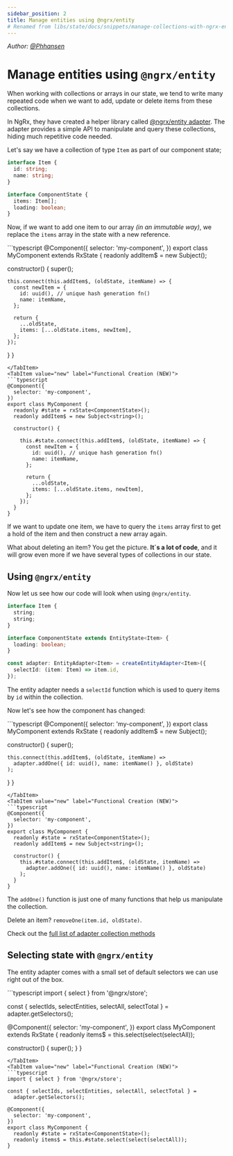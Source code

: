 ```yaml
---
sidebar_position: 2
title: Manage entities using @ngrx/entity
# Renamed from libs/state/docs/snippets/manage-collections-with-ngrx-entity.md
---
```



_Author: [@Phhansen](https://github.com/Phhansen)_

# Manage entities using `@ngrx/entity`

When working with collections or arrays in our state, we tend to write many repeated code when we want to add, update or delete items from these collections.

In NgRx, they have created a helper library called [@ngrx/entity adapter](https://ngrx.io/guide/entity/adapter). The adapter provides a simple API to manipulate and query these collections, hiding much repetitive code needed.

Let's say we have a collection of type `Item` as part of our component state;

```typescript
interface Item {
  id: string;
  name: string;
}

interface ComponentState {
  items: Item[];
  loading: boolean;
}
```

Now, if we want to add one item to our array _(in an immutable way)_, we replace the `items` array in the state with a new reference.

<Tabs>
<TabItem value="class-based" label="Class Based (Classic)">
```typescript
@Component({
  selector: 'my-component',
})
export class MyComponent extends RxState<ComponentState> {
  readonly addItem$ = new Subject<string>();

  constructor() {
    super();

    this.connect(this.addItem$, (oldState, itemName) => {
      const newItem = {
        id: uuid(), // unique hash generation fn()
        name: itemName,
      };

      return {
        ...oldState,
        items: [...oldState.items, newItem],
      };
    });
  }
}
```
</TabItem>
<TabItem value="new" label="Functional Creation (NEW)">
```typescript
@Component({
  selector: 'my-component',
})
export class MyComponent {
  readonly #state = rxState<ComponentState>();
  readonly addItem$ = new Subject<string>();

  constructor() {

    this.#state.connect(this.addItem$, (oldState, itemName) => {
      const newItem = {
        id: uuid(), // unique hash generation fn()
        name: itemName,
      };

      return {
        ...oldState,
        items: [...oldState.items, newItem],
      };
    });
  }
}
```
</TabItem>
</Tabs>


If we want to update one item, we have to query the `items` array first to get a hold of the item and then construct a new array again.

What about deleting an item? You get the picture. **It´s a lot of code**, and it will grow even more if we have several types of collections in our state.

## Using `@ngrx/entity`

Now let us see how our code will look when using `@ngrx/entity`.

```typescript
interface Item {
  string;
  string;
}

interface ComponentState extends EntityState<Item> {
  loading: boolean;
}

const adapter: EntityAdapter<Item> = createEntityAdapter<Item>({
  selectId: (item: Item) => item.id,
});
````

The entity adapter needs a `selectId` function which is used to query items by `id` within the collection.

Now let's see how the component has changed:

<Tabs>
<TabItem value="class-based" label="Class Based (Classic)">
```typescript
@Component({
  selector: 'my-component',
})
export class MyComponent extends RxState<ComponentState> {
  readonly addItem$ = new Subject<string>();

  constructor() {
    super();

    this.connect(this.addItem$, (oldState, itemName) =>
      adapter.addOne({ id: uuid(), name: itemName() }, oldState)
    );
  }
}
```
</TabItem>
<TabItem value="new" label="Functional Creation (NEW)">
```typescript
@Component({
  selector: 'my-component',
})
export class MyComponent {
  readonly #state = rxState<ComponentState>();
  readonly addItem$ = new Subject<string>();

  constructor() {
    this.#state.connect(this.addItem$, (oldState, itemName) =>
      adapter.addOne({ id: uuid(), name: itemName() }, oldState)
    );
  }
}
```
</TabItem>
</Tabs>


The `addOne()` function is just one of many functions that help us manipulate the collection.

Delete an item? `removeOne(item.id, oldState)`.

Check out the [full list of adapter collection methods](https://ngrx.io/guide/entity/adapter#adapter-collection-methods)

## Selecting state with `@ngrx/entity`

The entity adapter comes with a small set of default selectors we can use right out of the box.

<Tabs>
<TabItem value="class-based" label="Class Based (Classic)">
```typescript
import { select } from '@ngrx/store';

const { selectIds, selectEntities, selectAll, selectTotal } =
  adapter.getSelectors();

@Component({
  selector: 'my-component',
})
export class MyComponent extends RxState<ComponentState> {
  readonly items$ = this.select(select(selectAll));

  constructor() {
    super();
  }
}
```
</TabItem>
<TabItem value="new" label="Functional Creation (NEW)">
```typescript
import { select } from '@ngrx/store';

const { selectIds, selectEntities, selectAll, selectTotal } =
  adapter.getSelectors();

@Component({
  selector: 'my-component',
})
export class MyComponent {
  readonly #state = rxState<ComponentState>();
  readonly items$ = this.#state.select(select(selectAll));
}
```
</TabItem>
</Tabs>

